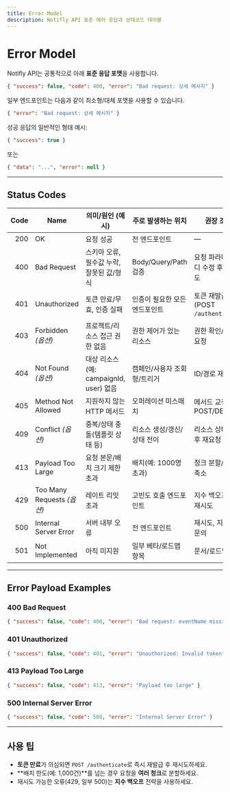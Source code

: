 ```yaml
---
title: Error Model
description: Notifly API 표준 에러 응답과 상태코드 테이블
---
```


# Error Model

Notifly API는 공통적으로 아래 **표준 응답 포맷**을 사용합니다.

```json
{ "success": false, "code": 400, "error": "Bad request: 상세 메시지" }
```

일부 엔드포인트는 다음과 같이 최소형/대체 포맷을 사용할 수 있습니다.

```json
{ "error": "Bad request: 상세 메시지" }
```

성공 응답의 일반적인 형태 예시:

```json
{ "success": true }
```

또는

```json
{ "data": "...", "error": null }
```

---

## Status Codes

| Code | Name                      | 의미/원인 (예시)                                  | 주로 발생하는 위치                  | 권장 조치 |
|-----:|---------------------------|---------------------------------------------------|-------------------------------------|-----------|
| 200  | OK                        | 요청 성공                                         | 전 엔드포인트                       | —         |
| 400  | Bad Request               | 스키마 오류, 필수값 누락, 잘못된 값/형식         | Body/Query/Path 검증                | 요청 파라미터/바디 수정 후 재시도 |
| 401  | Unauthorized              | 토큰 만료/무효, 인증 실패                         | 인증이 필요한 모든 엔드포인트       | 토큰 재발급(POST `/authenticate`) |
| 403  | Forbidden _(옵션)_        | 프로젝트/리소스 접근 권한 없음                    | 권한 제어가 있는 리소스             | 권한 확인/부여 요청               |
| 404  | Not Found _(옵션)_        | 대상 리소스(예: campaignId, user) 없음            | 캠페인/사용자 조회형/트리거         | ID/경로 재확인                    |
| 405  | Method Not Allowed        | 지원하지 않는 HTTP 메서드                         | 오퍼레이션 미스매치                 | 메서드 교정 (예: POST/DELETE)     |
| 409  | Conflict _(옵션)_         | 중복/상태 충돌(템플릿 상태 등)                    | 리소스 생성/갱신/상태 전이          | 리소스 상태 확인 후 재요청        |
| 413  | Payload Too Large         | 요청 본문/배치 크기 제한 초과                     | 배치(예: 1000명 초과)               | 청크 분할/크기 축소               |
| 429  | Too Many Requests _(옵션)_| 레이트 리밋 초과                                  | 고빈도 호출 엔드포인트              | 지수 백오프 후 재시도             |
| 500  | Internal Server Error     | 서버 내부 오류                                    | 전 엔드포인트                       | 재시도, 지속 시 문의              |
| 501  | Not Implemented           | 아직 미지원                                       | 일부 베타/로드맵 항목               | 문서/로드맵 확인                  |

---

## Error Payload Examples

### 400 Bad Request
```json
{ "success": false, "code": 400, "error": "Bad request: eventName missing" }
```

### 401 Unauthorized
```json
{ "success": false, "code": 401, "error": "Unauthorized: Invalid token" }
```

### 413 Payload Too Large
```json
{ "success": false, "code": 413, "error": "Payload too large" }
```

### 500 Internal Server Error
```json
{ "success": false, "code": 500, "error": "Internal Server Error" }
```

---

## 사용 팁

- **토큰 만료**가 의심되면 `POST /authenticate`로 즉시 재발급 후 재시도하세요.  
- **배치 한도(예: 1,000건)**를 넘는 경우 요청을 **여러 청크**로 분할하세요.  
- 재시도 가능한 오류(429, 일부 500)는 **지수 백오프** 전략을 사용하세요.
